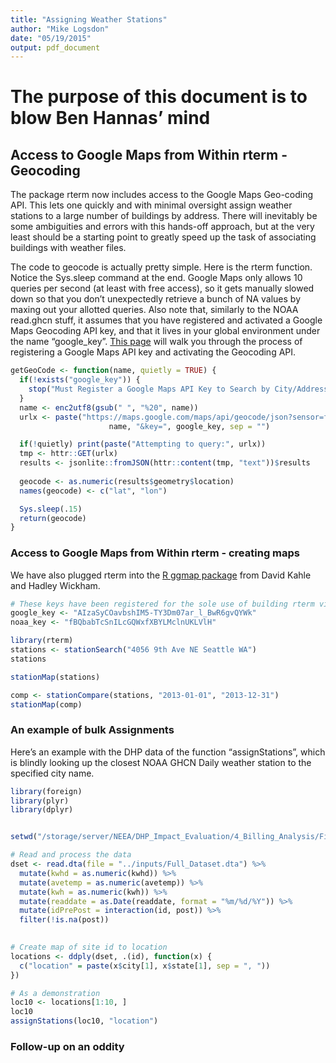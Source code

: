 ```yaml
---
title: "Assigning Weather Stations"
author: "Mike Logsdon"
date: "05/19/2015"
output: pdf_document
---
```



# The purpose of this document is to blow Ben Hannas' mind

## Access to Google Maps from Within rterm - Geocoding

The package rterm now includes access to the Google Maps Geo-coding API. This lets one 
quickly and with minimal oversight assign weather stations to a large number of buildings
by address. There will inevitably be some ambiguities and errors with this 
hands-off approach, but at the very least should be a starting point to greatly speed up 
the task of associating buildings with weather files.


The code to geocode is actually pretty simple. Here is the rterm function. Notice the 
Sys.sleep command at the end. Google Maps only allows 10 queries per second (at least
with free access), so it gets manually slowed down so that you don't unexpectedly retrieve 
a bunch of NA values by maxing out your allotted queries. Also note that, similarly to the 
NOAA read.ghcn stuff, it assumes that you have registered and activated a Google Maps Geocoding
API key, and that it lives in your global environment under the name "google_key". 
[This page](https://developers.google.com/maps/documentation/geocoding/?hl=en_US#api_key) will walk you through the process of registering a Google Maps API key and activating the Geocoding API.

```r
getGeoCode <- function(name, quietly = TRUE) {
  if(!exists("google_key")) {
    stop("Must Register a Google Maps API Key to Search by City/Address")
  }
  name <- enc2utf8(gsub(" ", "%20", name))
  urlx <- paste("https://maps.google.com/maps/api/geocode/json?sensor=false&address=", 
                      name, "&key=", google_key, sep = "")

  if(!quietly) print(paste("Attempting to query:", urlx))
  tmp <- httr::GET(urlx)
  results <- jsonlite::fromJSON(httr::content(tmp, "text"))$results
  
  geocode <- as.numeric(results$geometry$location)
  names(geocode) <- c("lat", "lon")

  Sys.sleep(.15)
  return(geocode)
}
```



### Access to Google Maps from Within rterm - creating maps

We have also plugged rterm into the [R ggmap package](http://cran.r-project.org/web/packages/ggmap/index.html) from David Kahle and Hadley Wickham. 

```r
# These keys have been registered for the sole use of building rterm vignettes
google_key <- "AIzaSyCOavbshIM5-TY3Dm07ar_l_BwR6gvQYWk"
noaa_key <- "fBQbabTcSnILcGQWxfXBYLMclnUKLVlH"
```

```r
library(rterm)
stations <- stationSearch("4056 9th Ave NE Seattle WA")
stations
```

```r
stationMap(stations)
```

```r
comp <- stationCompare(stations, "2013-01-01", "2013-12-31")
stationMap(comp)
```



### An example of bulk Assignments


Here's an example with the DHP data of the function "assignStations", which is blindly looking up the closest NOAA GHCN Daily weather station to the specified city name.

```r
library(foreign)
library(plyr)
library(dplyr)


setwd("/storage/server/NEEA/DHP_Impact_Evaluation/4_Billing_Analysis/Final_Dataset/data_and_analysis/code/")

# Read and process the data
dset <- read.dta(file = "../inputs/Full_Dataset.dta") %>%
  mutate(kwhd = as.numeric(kwhd)) %>%
  mutate(avetemp = as.numeric(avetemp)) %>%
  mutate(kwh = as.numeric(kwh)) %>%
  mutate(readdate = as.Date(readdate, format = "%m/%d/%Y")) %>%
  mutate(idPrePost = interaction(id, post)) %>%
  filter(!is.na(post))
  

# Create map of site id to location
locations <- ddply(dset, .(id), function(x) {
  c("location" = paste(x$city[1], x$state[1], sep = ", "))
})

# As a demonstration
loc10 <- locations[1:10, ]
loc10
assignStations(loc10, "location")
```

### Follow-up on an oddity
